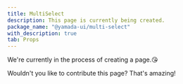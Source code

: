 ```yaml
---
title: MultiSelect
description: This page is currently being created.
package_name: "@yamada-ui/multi-select"
with_description: true
tab: Props
---
```


We're currently in the process of creating a page.😘

Wouldn't you like to contribute this page? That's amazing!
